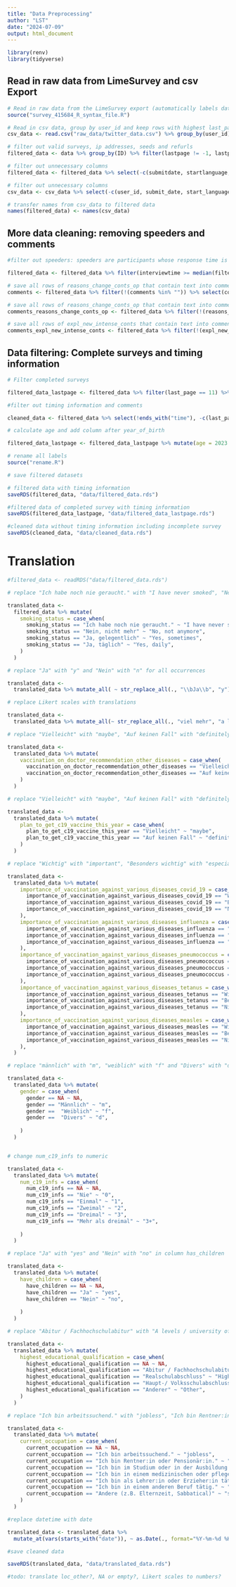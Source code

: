```yaml
---
title: "Data Preprocessing"
author: "LST"
date: "2024-07-09"
output: html_document
---
```


```r
library(renv)
library(tidyverse)
```

## Read in raw data from LimeSurvey and csv Export

```r
# Read in raw data from the LimeSurvey export (automatically labels data)
source("survey_415684_R_syntax_file.R")

# Read in csv data, group by user_id and keep rows with highest last_page (people that at least started the survey)
csv_data <- read.csv("raw_data/twitter_data.csv") %>% group_by(user_id) %>% filter(last_page != -1, last_page == max(last_page)) %>% ungroup()

# filter out valid surveys, ip addresses, seeds and refurls
filtered_data <- data %>% group_by(ID) %>% filter(lastpage != -1, lastpage == max(lastpage)) %>% ungroup() %>% select(-c(id, ipaddr, seed, refurl))

# filter out unnecessary columns
filtered_data <- filtered_data %>% select(-c(submitdate, startlanguage, startdate, datestamp, AC, ref, origin, ID))

# filter out unnecessary columns
csv_data <- csv_data %>% select(-c(user_id, submit_date, start_language, start_date, datestamp, is_adult, ref, origin))

# transfer names from csv_data to filtered data
names(filtered_data) <- names(csv_data)
```

## More data cleaning: removing speeders and comments 

```r
#filter out speeders: speeders are participants whose response time is less than a third of the median response time.

filtered_data <- filtered_data %>% filter(interviewtime >= median(filtered_data$interviewtime)/3)

# save all rows of reasons_change_conts_op that contain text into comments
comments <- filtered_data %>% filter(!(comments %in% "")) %>% select(comments)

# save all rows of reasons_change_conts_op that contain text into comments
comments_reasons_change_conts_op <- filtered_data %>% filter(!(reasons_change_conts_op %in% "")) %>% select(reasons_change_conts_op)

# save all rows of expl_new_intense_conts that contain text into comments
comments_expl_new_intense_conts <- filtered_data %>% filter(!(expl_new_intense_conts %in% "")) %>% select(expl_new_intense_conts)
```

## Data filtering: Complete surveys and timing information

```r
# Filter completed surveys

filtered_data_lastpage <- filtered_data %>% filter(last_page == 11) %>% select(-last_page)

#filter out timing information and comments

cleaned_data <- filtered_data %>% select(!ends_with("time"), -c(last_page, comments,  reasons_change_conts_op, expl_new_intense_conts))

# calculate age and add column after year_of_birth

filtered_data_lastpage <- filtered_data_lastpage %>% mutate(age = 2023 - year_of_birth, .after = year_of_birth)

# rename all labels
source("rename.R")

# save filtered datasets

# filtered data with timing information
saveRDS(filtered_data, "data/filtered_data.rds")

#filtered data of completed survey with timing information
saveRDS(filtered_data_lastpage, "data/filtered_data_lastpage.rds")

#cleaned data without timing information including incomplete survey
saveRDS(cleaned_data, "data/cleaned_data.rds")
```


# Translation
```r
#filtered_data <- readRDS("data/filtered_data.rds")

# replace "Ich habe noch nie geraucht." with "I have never smoked", "Nein, nicht mehr" with "No, not anymore" "Ja, gelegentlich" with "Yes, sometimes", "Ja, täglich" with "Yes, daily" and "Ich möchte nicht antworten" with "Unwilling to answer" in column smoking_status

translated_data <-
  filtered_data %>% mutate(
    smoking_status = case_when(
      smoking_status == "Ich habe noch nie geraucht." ~ "I have never smoked",
      smoking_status == "Nein, nicht mehr" ~ "No, not anymore",
      smoking_status == "Ja, gelegentlich" ~ "Yes, sometimes",
      smoking_status == "Ja, täglich" ~ "Yes, daily",
    )
  )

# replace "Ja" with "y" and "Nein" with "n" for all occurrences

translated_data <-
  translated_data %>% mutate_all( ~ str_replace_all(., "\\bJa\\b", "y")) %>% mutate_all( ~ str_replace_all(., "Nein", "n")) %>% mutate_all( ~ str_replace_all(., "Ich möchte nicht antworten", "Unwilling to answer")) %>% mutate_all( ~ str_replace_all(., "Ich weiß es nicht", "I don't know"))  %>% mutate_all( ~ str_replace_all(., "Weiß nicht", "I don't know")) %>% mutate_all( ~ str_replace_all(., "Nicht zutreffend", "Not applicable"))

# replace Likert scales with translations

translated_data <-
  translated_data %>% mutate_all(~ str_replace_all(., "viel mehr", "a lot more")) %>% mutate_all(~ str_replace_all(., "etwas mehr", "a bit more")) %>% mutate_all(~ str_replace_all(., "genauso", "equally")) %>% mutate_all(~ str_replace_all(., "etwas weniger", "a bit less")) %>% mutate_all(~ str_replace_all(., "viel weniger", "a lot less"))  %>% mutate_all(~ str_replace_all(., "trifft nicht zu", "does not apply")) %>%  mutate_all(~ str_replace_all(., "mehr", "more")) %>% mutate_all(~ str_replace_all(., "weniger", "less"))

# replace "Vielleicht" with "maybe", "Auf keinen Fall" with "definitely not" in column vaccination_on_doctor_recommendation_other_diseases

translated_data <-
  translated_data %>% mutate(
    vaccination_on_doctor_recommendation_other_diseases = case_when(
      vaccination_on_doctor_recommendation_other_diseases == "Vielleicht" ~ "maybe",
      vaccination_on_doctor_recommendation_other_diseases == "Auf keinen Fall" ~ "definitely not"
    )
  )

# replace "Vielleicht" with "maybe", "Auf keinen Fall" with "definitely not" in column plan_to_get_c19_vaccine_this_year

translated_data <-
  translated_data %>% mutate(
    plan_to_get_c19_vaccine_this_year = case_when(
      plan_to_get_c19_vaccine_this_year == "Vielleicht" ~ "maybe",
      plan_to_get_c19_vaccine_this_year == "Auf keinen Fall" ~ "definitely not"
    )
  )

# replace "Wichtig" with "important", "Besonders wichtig" with "especially important" and "Nicht so wichtig" with "not as important" in columns importance_of_vaccination_against_...

translated_data <-
  translated_data %>% mutate(
    importance_of_vaccination_against_various_diseases_covid_19 = case_when(
      importance_of_vaccination_against_various_diseases_covid_19 == "Wichtig" ~ "important",
      importance_of_vaccination_against_various_diseases_covid_19 == "Besonders wichtig" ~ "especially important",
      importance_of_vaccination_against_various_diseases_covid_19 == "Nicht wichtig" ~ "not as important"
    ),
    importance_of_vaccination_against_various_diseases_influenza = case_when(
      importance_of_vaccination_against_various_diseases_influenza == "Wichtig" ~ "important",
      importance_of_vaccination_against_various_diseases_influenza == "Besonders wichtig" ~ "especially important",
      importance_of_vaccination_against_various_diseases_influenza == "Nicht wichtig" ~ "not as important"
    ),
    importance_of_vaccination_against_various_diseases_pneumococcus = case_when(
      importance_of_vaccination_against_various_diseases_pneumococcus == "Wichtig" ~ "important",
      importance_of_vaccination_against_various_diseases_pneumococcus == "Besonders wichtig" ~ "especially important",
      importance_of_vaccination_against_various_diseases_pneumococcus == "Nicht wichtig" ~ "not as important"
    ),
    importance_of_vaccination_against_various_diseases_tetanus = case_when(
      importance_of_vaccination_against_various_diseases_tetanus == "Wichtig" ~ "important",
      importance_of_vaccination_against_various_diseases_tetanus == "Besonders wichtig" ~ "especially important",
      importance_of_vaccination_against_various_diseases_tetanus == "Nicht wichtig" ~ "not as important"
    ),
    importance_of_vaccination_against_various_diseases_measles = case_when(
      importance_of_vaccination_against_various_diseases_measles == "Wichtig" ~ "important",
      importance_of_vaccination_against_various_diseases_measles == "Besonders wichtig" ~ "especially important",
      importance_of_vaccination_against_various_diseases_measles == "Nicht wichtig" ~ "not as important"
    ),
  )

# replace "männlich" with "m", "weiblich" with "f" and "Divers" with "d" in column gender

translated_data <-
  translated_data %>% mutate(
    gender = case_when(
      gender == NA ~ NA,
      gender == "Männlich" ~ "m",
      gender ==  "Weiblich" ~ "f",
      gender ==  "Divers" ~ "d",
      
    )
  )


# change num_c19_infs to numeric

translated_data <-
  translated_data %>% mutate(
    num_c19_infs = case_when(
      num_c19_infs == NA ~ NA,
      num_c19_infs == "Nie" ~ "0",
      num_c19_infs == "Einmal" ~ "1",
      num_c19_infs == "Zweimal" ~ "2",
      num_c19_infs == "Dreimal" ~ "3",
      num_c19_infs == "Mehr als dreimal" ~ "3+",
      
    )
  )

# replace "Ja" with "yes" and "Nein" with "no" in column has_children

translated_data <-
  translated_data %>% mutate(
    have_children = case_when(
      have_children == NA ~ NA,
      have_children == "Ja" ~ "yes",
      have_children == "Nein" ~ "no",
      
    )
  )

# replace "Abitur / Fachhochschulabitur" with "A levels / university of applied sciences entrance qualification", "Realschulabschluss" with "High-school diploma", "Haupt/ Volksschulabschluss" with "Secondary modern school qualification" and "Anderer" with "Other" in column highest_educational_qualification

translated_data <-
  translated_data %>% mutate(
    highest_educational_qualification = case_when(
      highest_educational_qualification == NA ~ NA,
      highest_educational_qualification == "Abitur / Fachhochschulabitur" ~ "A levels",
      highest_educational_qualification == "Realschulabschluss" ~ "High-school diploma",
      highest_educational_qualification == "Haupt-/ Volksschulabschluss" ~ "Secondary school qualification",
      highest_educational_qualification == "Anderer" ~ "Other",
    )
  )

# replace "Ich bin arbeitssuchend." with "jobless", "Ich bin Rentner:in oder Pensionär:in." with "pensioner", "Ich bin im Studium oder in der Ausbildung." with "student", "Ich bin in einem medizinischen oder pflegerischen Beruf bei einem Gesundheitsversorger tätig." with "medical", "Ich bin als Lehrer:in oder Erzieher:in tätig." with "education", "Ich bin in einem anderen Beruf tätig." with "other" and "Andere (z.B. Elternzeit, Sabbatical)" with "sabbatical" in column current_occupation

translated_data <-
  translated_data %>% mutate(
    current_occupation = case_when(
      current_occupation == NA ~ NA,
      current_occupation == "Ich bin arbeitssuchend." ~ "jobless",
      current_occupation == "Ich bin Rentner:in oder Pensionär:in." ~ "pensioner",
      current_occupation == "Ich bin im Studium oder in der Ausbildung." ~ "student",
      current_occupation == "Ich bin in einem medizinischen oder pflegerischen Beruf bei einem Gesundheitsversorger tätig." ~ "medical",
      current_occupation == "Ich bin als Lehrer:in oder Erzieher:in tätig." ~ "education",
      current_occupation == "Ich bin in einem anderen Beruf tätig." ~ "other",
      current_occupation == "Andere (z.B. Elternzeit, Sabbatical)" ~ "sabbatical"
    )
  )

#replace datetime with date

translated_data <- translated_data %>%
  mutate_at(vars(starts_with("date")), ~ as.Date(., format="%Y-%m-%d %H:%M:%S"))

#save cleaned data

saveRDS(translated_data, "data/translated_data.rds")

#todo: translate loc_other?, NA or empty?, Likert scales to numbers?
```
